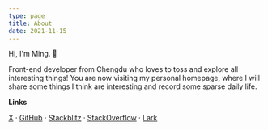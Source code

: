 ```yaml
---
type: page
title: About
date: 2021-11-15
---
```



<Avatar />

Hi, I'm Ming. <span className="wave">👋</span>

Front-end developer from Chengdu who loves to toss and explore all interesting things!
You are now visiting my personal homepage, where I will share some things I think are interesting and record some sparse daily life.

**Links**

[X](https://twitter.com/JohnWmm) ·
[GitHub](https://github.com/ifyour) ·
[Stackblitz](https://stackblitz.com/@ifyour) ·
[StackOverflow](https://stackoverflow.com/users/7056400/willard) ·
[Lark](https://yuque.com/mingming)
